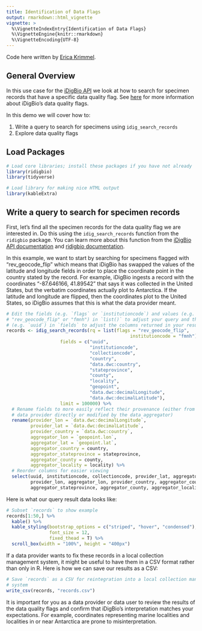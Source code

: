 ```yaml
---
title: Identification of Data Flags
output: rmarkdown::html_vignette
vignette: >
  %\VignetteIndexEntry{Identification of Data Flags}
  %\VignetteEngine{knitr::rmarkdown}
  %\VignetteEncoding{UTF-8}
---
```


Code here written by [Erica Krimmel](https://orcid.org/0000-0003-3192-0080).

## General Overview  
In this use case for the [iDigBio API](https://github.com/iDigBio/idigbio-search-api/wiki) we look at how to search for specimen records that have a specific data quality flag. See [here](https://github.com/iDigBio/idigbio-search-api/wiki/Data-Quality-Flags) for more information about iDigBio's data quality flags.

In this demo we will cover how to:

1. Write a query to search for specimens using `idig_search_records`
2. Explore data quality flags 

## Load Packages

```r
# Load core libraries; install these packages if you have not already
library(ridigbio)
library(tidyverse)

# Load library for making nice HTML output
library(kableExtra)
```


## Write a query to search for specimen records

First, let's find all the specimen records for the data quality flag we are interested in. Do this using the `idig_search_records` function from the `ridigbio` package. You can learn more about this function from the [iDigBio API documentation](https://github.com/iDigBio/idigbio-search-api/wiki) and [ridigbio documentation](https://cran.r-project.org/web/packages/ridigbio/ridigbio.pdf).

In this example, we want to start by searching for specimens flagged with "rev_geocode_flip" which means that iDigBio has swapped the values of the latitude and longitude fields in order to place the coordinate point in the country stated by the record. For example, iDigBio ingests a record with the coordinates "-87.646166, 41.89542" that says it was collected in the United States, but the verbatim coordinates actually plot to Antarctica. If the latitude and longitude are flipped, then the coordinates plot to the United States, so iDigBio assumes that this is what the data provider meant.

```r
# Edit the fields (e.g. `flags` or `institutioncode`) and values (e.g. 
# "rev_geocode_flip" or "fmnh") in `list()` to adjust your query and the fields
# (e.g. `uuid`) in `fields` to adjust the columns returned in your results
records <- idig_search_records(rq = list(flags = "rev_geocode_flip",
                                              institutioncode = "fmnh"),
                    fields = c("uuid",
                               "institutioncode",
                               "collectioncode",
                               "country",
                               "data.dwc:country",
                               "stateprovince",
                               "county",
                               "locality",
                               "geopoint",
                               "data.dwc:decimalLongitude",
                               "data.dwc:decimalLatitude"),
                    limit = 100000) %>% 
  # Rename fields to more easily reflect their provenance (either from the
  # data provider directly or modified by the data aggregator)
  rename(provider_lon = `data.dwc:decimalLongitude`,
         provider_lat = `data.dwc:decimalLatitude`,
         provider_country = `data.dwc:country`,
         aggregator_lon = `geopoint.lon`,
         aggregator_lat = `geopoint.lat`,
         aggregator_country = country,
         aggregator_stateprovince = stateprovince,
         aggregator_county = county,
         aggregator_locality = locality) %>% 
  # Reorder columns for easier viewing
  select(uuid, institutioncode, collectioncode, provider_lat, aggregator_lat,
         provider_lon, aggregator_lon, provider_country, aggregator_country,
         aggregator_stateprovince, aggregator_county, aggregator_locality)
```

Here is what our query result data looks like:

```r
# Subset `records` to show example
records[1:50,] %>% 
  kable() %>% 
  kable_styling(bootstrap_options = c("striped", "hover", "condensed"),
                font_size = 12,
                fixed_thead = T) %>% 
  scroll_box(width = "100%", height = "400px")
```

If a data provider wants to fix these records in a local collection management system, it might be useful to have them in a CSV format rather than only in R. Here is how we can save our results as a CSV:

```r
# Save `records` as a CSV for reintegration into a local collection management
# system
write_csv(records, "records.csv")
```

It is important for you as a data provider or data user to review the results of the data quality flags and confirm that iDigBio's interpretation matches your expectations. For example, coordinates representing marine localities and localities in or near Antarctica are prone to misinterpretation.